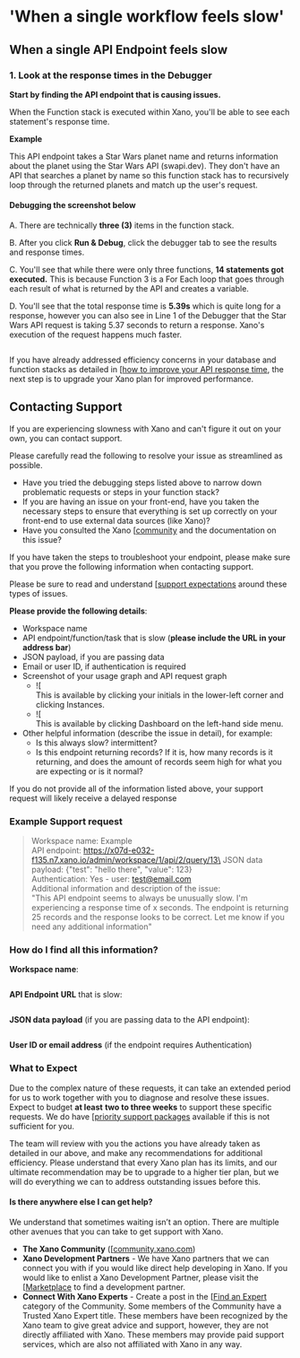 # 'When a single workflow feels slow'

## When a single API Endpoint feels slow

### 1. Look at the response times in the Debugger

**Start by finding the API endpoint that is causing issues.**

When the Function stack is executed within Xano, you'll be able to see each statement's response time.

**Example**

This API endpoint takes a Star Wars planet name and returns information about the planet using the Star Wars API (swapi.dev). They don't have an API that searches a planet by name so this function stack has to recursively loop through the returned planets and match up the user's request.&#x20;

#### **Debugging the screenshot below** <a href="#functionvstatement" id="functionvstatement"></a>

A. There are technically **three (3)** items in the function stack.

B. After you click **Run & Debug**, click the debugger tab to see the results and response times.

C. You'll see that while there were only three functions, **14 statements got executed.** This is because Function 3 is a For Each loop that goes through each result of what is returned by the API and creates a variable.

D. You'll see that the total response time is **5.39s** which is quite long for a response, however you can also see in Line 1 of the Debugger that the Star Wars API request is taking 5.37 seconds to return a response. Xano's execution of the request happens much faster.



<figure><img src="../..//assets/CleanShot 2022-09-12 at 15.26.54.png" alt="" /><figcaption></figcaption></figure>

If you have already addressed efficiency concerns in your database and function stacks as detailed in [[how to improve your API response time](function-stack-performance.mdx), the next step is to upgrade your Xano plan for improved performance.

## Contacting Support

If you are experiencing slowness with Xano and can't figure it out on your own, you can contact support.

Please carefully read the following to resolve your issue as streamlined as possible.

* Have you tried the debugging steps listed above to narrow down problematic requests or steps in your function stack?
* If you are having an issue on your front-end, have you taken the necessary steps to ensure that everything is set up correctly on your front-end to use external data sources (like Xano)?
* Have you consulted the Xano [[community](https://community.xano.com/home) and the documentation on this issue?

If you have taken the steps to troubleshoot your endpoint, please make sure that you prove the following information when contacting support.

<Warning>

Please be sure to read and understand [[support expectations](../getting-help/#basic-support) around these types of issues.

</Warning>

**Please provide the following details**:

* Workspace name
* API endpoint/function/task that is slow (**please include the URL in your address bar**)
* JSON payload, if you are passing data
* Email or user ID, if authentication is required
* Screenshot of your usage graph and API request graph
  * ![[](<../../.gitbook/assets/CleanShot 2022-11-02 at 10.35.37.png>)\
    This is available by clicking your initials in the lower-left corner and clicking Instances.
  * ![[](<../../.gitbook/assets/CleanShot 2022-11-02 at 10.37.53.png>)\
    This is available by clicking Dashboard on the left-hand side menu.
* Other helpful information (describe the issue in detail), for example:
  * Is this always slow? intermittent?
  * Is this endpoint returning records? If it is, how many records is it returning, and does the amount of records seem high for what you are expecting or is it normal?

If you do not provide all of the information listed above, your support request will likely receive a delayed response

### Example Support request

> Workspace name: Example\
> API endpoint: https://x07d-e032-f135.n7.xano.io/admin/workspace/1/api/2/query/13\
> JSON data payload: {"test": "hello there", "value": 123}\
> Authentication: Yes - user: test@email.com\
> Additional information and description of the issue:\
> "This API endpoint seems to always be unusually slow. I'm experiencing a response time of x seconds. The endpoint is returning 25 records and the response looks to be correct. Let me know if you need any additional information"

### How do I find all this information?

**Workspace name**:

<figure><img src="../..//assets/CleanShot 2025-02-06 at 09.59.00.png" alt="" /><figcaption></figcaption></figure>

**API Endpoint** **URL** that is slow:

<figure><img src="../..//assets/CleanShot 2025-02-06 at 09.59.41.png" alt="" /><figcaption></figcaption></figure>

**JSON data payload** (if you are passing data to the API endpoint):

<figure><img src="../..//assets/CleanShot 2025-02-06 at 10.00.37.png" alt="" /><figcaption></figcaption></figure>

**User ID or email address** (if the endpoint requires Authentication)



### What to Expect

Due to the complex nature of these requests, it can take an extended period for us to work together with you to diagnose and resolve these issues. Expect to budget **at least** **two to three weeks** to support these specific requests. We do have [[priority support packages](../getting-help/#premium-support) available if this is not sufficient for you.

The team will review with you the actions you have already taken as detailed in our above, and make any recommendations for additional efficiency. Please understand that every Xano plan has its limits, and our ultimate recommendation may be to upgrade to a higher tier plan, but we will do everything we can to address outstanding issues before this.

#### Is there anywhere else I can get help?

We understand that sometimes waiting isn’t an option. There are multiple other avenues that you can take to get support with Xano.

* **The Xano Community** ([[community.xano.com](https://community.xano.com))
* **Xano Development Partners** - We have Xano partners that we can connect you with if you would like direct help developing in Xano. If you would like to enlist a Xano Development Partner, please visit the [[Marketplace](https://xano.com/marketplace) to find a development partner.
* **Connect With Xano Experts** - Create a post in the [[Find an Expert](https://community.xano.com/find-a-xano-expert) category of the Community. Some members of the Community have a Trusted Xano Expert title. These members have been recognized by the Xano team to give great advice and support, however, they are not directly affiliated with Xano. These members may provide paid support services, which are also not affiliated with Xano in any way.